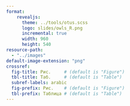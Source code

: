 ```yaml
---
format:
    revealjs:
      theme: ../tools/otus.scss
      logo: slides/owls_R.png
      incremental: true
      width: 960
      height: 540
resource-path: 
  - "../images"
default-image-extension: "png"
crossref:
  fig-title: Рис.     # (default is "Figure")
  tbl-title: Таб.     # (default is "Table")
  subref-labels: arabic
  fig-prefix: Рис.    # (default is "Figure")
  tbl-prefix: Таблица # (default is "Table")
---
```


